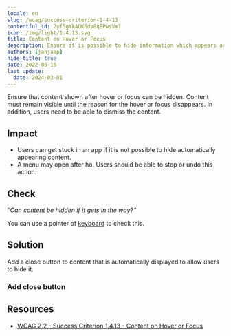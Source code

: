 ```yaml
---
locale: en
slug: /wcag/success-criterion-1-4-13
contentful_id: 2yf5gYkAQK6dv8qEPwsVx1
icon: /img/light/1.4.13.svg
title: Content on Hover or Focus
description: Ensure it is possible to hide information which appears automatically after hovering with the pointer or focusing with the keyboard.
authors: [janjaap]
hide_title: true
date: 2022-06-16
last_update:
  date: 2024-03-01
---
```


<Hero
  title="Content on Hover or Focus"
  imageSrc="/img/light/1.4.13.svg"
  alt="WCAG 1.4.13 - Logo"
  prefix="Success Criterion 1.4.13"
  suffix="Level AA"
/>

Ensure that content shown after hover or focus can be hidden. Content must remain visible until the reason for the hover or focus disappears. In addition, users need to be able to dismiss the content.

## Impact

- Users can get stuck in an app if it is not possible to hide automatically appearing content.
- A menu may open after ho. Users should be able to stop or undo this action.

## Check

*“Can content be hidden if it gets in the way?“*

You can use a pointer of [keyboard](/en/stats/keyboard-access) to check this.

## Solution

Add a close button to content that is automatically displayed to allow users to hide it.

### Add close button

<CodeSample id="accessibility-dialog" locale="en"/>

## Resources

- [WCAG 2.2 - Success Criterion 1.4.13 - Content on Hover or Focus](https://www.w3.org/TR/WCAG22/#content-on-hover-or-focus)
